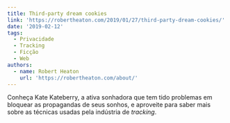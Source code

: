 ```yaml
---
title: Third-party dream cookies
link: 'https://robertheaton.com/2019/01/27/third-party-dream-cookies/'
date: '2019-02-12'
tags:
  - Privacidade
  - Tracking
  - Ficção
  - Web
authors:
  - name: Robert Heaton
    url: 'https://robertheaton.com/about/'
---
```

Conheça Kate Kateberry, a ativa sonhadora que tem tido problemas em bloquear as propagandas de seus sonhos, e aproveite para saber mais sobre as técnicas usadas pela indústria de <i lang="en">tracking</i>.
